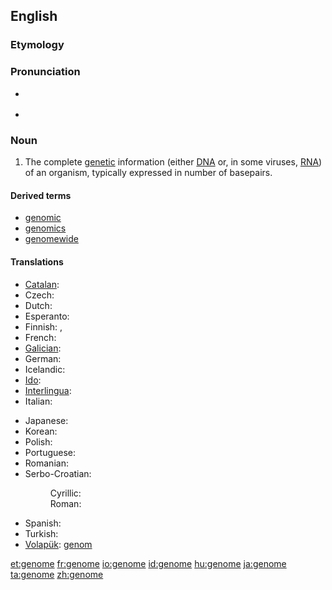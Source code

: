 ==English==

===Etymology===
{{suffix|gene|ome}}

===Pronunciation===
* {{a|UK}} {{IPA|/ˈdʒiː.nəʊm/}}
* {{a|US}} {{IPA|/ˈdʒiː.noʊm/|/dʒɨˈnoʊm/}}

===Noun===
{{wikipedia}}
{{en-noun}}

# {{genetics}} The complete [[genetic]] information (either [[DNA]] or, in some viruses, [[RNA]]) of an organism, typically expressed in number of basepairs.

====Derived terms====
* [[genomic]]
* [[genomics]]
* [[genomewide]]

====Translations====
{{trans-top|complete genetic information of an organism}}
* [[Catalan]]: {{t|ca|genoma|m}}
* Czech: {{t+|cs|genom|m}}
* Dutch: {{t+|nl|genoom|n}}
* Esperanto: {{t|eo|genaro}}
* Finnish: {{t+|fi|genomi}}, {{t+|fi|perimä}}
* French: {{t+|fr|génome|m}}
* [[Galician]]: {{t-|gl|xenoma|m|xs=Galician}}
* German: {{t+|de|Genom|n}}
* Icelandic: {{t+|is|erfðamengi|m}}
* [[Ido]]: {{t|io|genomo}}
* [[Interlingua]]: {{t|ia|genoma}}
* Italian: {{t-|it|genoma|m}}
{{trans-mid}}
* Japanese: {{t-|ja|ゲノム|tr=genomu}}
* Korean: {{t|ko|게놈|tr=genom}}
* Polish: {{t+|pl|genom|m}}
* Portuguese: {{t+|pt|genoma|m}}
* Romanian: {{t-|ro|genom|n}}
* Serbo-Croatian:
*: Cyrillic: {{t|sh|геном|m|alt=гѐно̄м|sc=Cyrl}}
*: Roman: {{t|sh|genom|m|alt=gènōm}}
* Spanish: {{t+|es|genoma|m}}
* Turkish: {{t+|tr|genom}}
* [[Volapük]]: [[genom]]
{{trans-bottom}}

[[et:genome]]
[[fr:genome]]
[[io:genome]]
[[id:genome]]
[[hu:genome]]
[[ja:genome]]
[[ta:genome]]
[[zh:genome]]